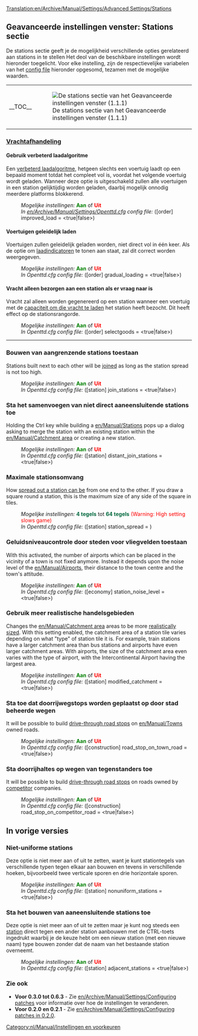 [[Translation:en/Archive/Manual/Settings/Advanced Settings/Stations]]
{{nl/Vertaling|en/Archive/Manual/Settings/Advanced Settings/Stations|15}}
{{nl/Archive/Manual/Settings/Geavanceerde instellingen}}

==Geavanceerde instellingen venster: Stations sectie==
De stations sectie geeft je de mogelijkheid verschillende opties gerelateerd aan stations in te stellen Het deol van de beschikbare instellingen wordt hieronder toegelicht. Voor elke instelling, zijn de respectievelijke variabelen van het [[en/Archive/Manual/Settings/Openttd.cfg|config file]] hieronder opgesomd, tezamen met de mogelijke waarden.
{| align="center"
|- valign="top"
|__TOC__
|[[File:nl/Archive/Manual/Settings/GI stations.png|frame|left|De stations sectie van het Geavanceerde instellingen venster (1.1.1)]]
|}

===<u>Vrachtafhandeling</u>===
====Gebruik verbeterd laadalgoritme====
{{nl/Kenmerken|Old|align="right"|text=(0.3.5)}}
Een [[en/Archive/Manual/Settings/Improved Loading|verbeterd laadalgoritme]], hetgeen slechts een voertuig laadt op een bepaald moment totdat het compleet vol is, voordat het volgende voertuig wordt geladen. Wanneer deze optie is uitgeschakeld zullen alle voertuigen in een station gelijktijdig worden geladen, daarbij mogelijk onnodig meerdere platforms blokkerend.
:''Mogelijke instellingen:'' <span style="color:green">'''Aan'''</span> of <span style="color:red">'''Uit'''</span>
:''In [[en/Archive/Manual/Settings/Openttd.cfg]] config file:'' ([order] improved_load = <true|false>) 
{{en/-}}
====Voertuigen geleidelijk laden====
{{nl/Kenmerken|0.5|align="right"|text=(0.5.0)}}
Voertuigen zullen geleidelijk geladen worden, niet direct vol in één keer. Als de optie om [[en/Archive/Manual/Loading indicators|laadindicatoren]] te tonen aan staat, zal dit correct worden weergegeven.
:''Mogelijke instellingen:'' <span style="color:green">'''Aan'''</span> of <span style="color:red">'''Uit'''</span>
:''In Openttd.cfg config file:'' ([order] gradual_loading = <true|false>) 
{{en/-}}
====Vracht alleen bezorgen aan een station als er vraag naar is====
{{nl/Kenmerken|Old|align="right"|text=(0.2.0)}}
Vracht zal alleen worden gegenereerd op een station wanneer een voertuig met de [[en/Archive/Manual/Settings/Select goods|capaciteit om die vracht te laden]] het station heeft bezocht. Dit heeft effect op de stationsrangorde.
:''Mogelijke instellingen:'' <span style="color:green">'''Aan'''</span> of <span style="color:red">'''Uit'''</span>
:''In Openttd.cfg config file:'' ([order] selectgoods = <true|false>)
{{en/-}}
----
===Bouwen van aangrenzende stations toestaan===
{{nl/Kenmerken|Old|align="right"|text=(0.2.0)}}
Stations built next to each other will be [[en/Archive/Manual/Settings/Join train stations|joined]] as long as the station spread is not too high.
:''Mogelijke instellingen:'' <span style="color:green">'''Aan'''</span> of <span style="color:red">'''Uit'''</span>
:''In Openttd.cfg config file:'' ([station] join_stations = <true|false>)
{{en/-}}
===Sta het samenvoegen van niet direct aaneensluitende stations toe===
{{nl/Kenmerken|0.7|align="right"|text=(0.7.0)}}
Holding the Ctrl key while building a [[en/Manual/Stations]] pops up a dialog asking to merge the station with an existing station within the [[en/Manual/Catchment area]] or creating a new station.
:''Mogelijke instellingen:'' <span style="color:green">'''Aan'''</span> of <span style="color:red">'''Uit'''</span>
:''In Openttd.cfg config file:'' ([station] distant_join_stations = <true|false>)
{{en/-}}
===Maximale stationsomvang===
{{nl/Kenmerken|Old|align="right"|text=(0.3.2)}}
How [[en/Archive/Manual/Settings/Change station spread|spread out a station can be]] from one end to the other. If you draw a square round a station, this is the maximum size of any side of the square in tiles.
:''Mogelijke instellingen:'' <span style="color:#00693E">'''4 tegels'''</span> tot <span style="color:#00693E">'''64 tegels'''</span> <span style="color:red">(Warning: High setting slows game)</span>
:''In Openttd.cfg config file:'' ([station] station_spread = <num_val>)
{{en/-}}

===Geluidsniveaucontrole door steden voor vliegvelden toestaan===
{{nl/Kenmerken|0.7|align="right"|text=(0.7.0)}}
With this activated, the number of airports which can be placed in the vicinity of a town is not fixed anymore. Instead it depends upon the noise level of the [[en/Manual/Airports]], their distance to the town centre and the town's attitude. 
:''Mogelijke instellingen:'' <span style="color:green">'''Aan'''</span> of <span style="color:red">'''Uit'''</span>
:''In Openttd.cfg config file:'' ([economy] station_noise_level = <true|false>)
{{en/-}}
===Gebruik meer realistische handelsgebieden===
{{nl/Kenmerken|Old|align="right"|text=(0.3.5)}}
Changes the [[en/Manual/Catchment area]] areas to be more [[en/Archive/Manual/Settings/Modified catchment|realistically sized]]. With this setting enabled, the catchment area of a station tile varies depending on what "type" of station tile it is. For example, train stations have a larger catchment area than bus stations and airports have even larger catchment areas. With airports, the size of the catchment area even varies with the type of airport, with the Intercontinental Airport having the largest area.
:''Mogelijke instellingen:'' <span style="color:green">'''Aan'''</span> of <span style="color:red">'''Uit'''</span>
:''In Openttd.cfg config file:'' ([station] modified_catchment = <true|false>)
{{en/-}}
===Sta toe dat doorrijwegstops worden geplaatst op door stad beheerde wegen===
{{nl/Kenmerken|0.6|align="right"|text=(0.6.0)}}
It will be possible to build [[en/Manual/Drive-through Road Stops|drive-through road stops]] on [[en/Manual/Towns]] owned roads.
:''Mogelijke instellingen:'' <span style="color:green">'''Aan'''</span> of <span style="color:red">'''Uit'''</span>
:''In Openttd.cfg config file:'' ([construction] road_stop_on_town_road = <true|false>) 
{{en/-}}
===Sta doorrijhaltes op wegen van tegenstanders toe===
{{nl/Kenmerken|0.7|align="right"|text=(0.7.0)}}
It will be possible to build [[en/Manual/Drive-through Road Stops|drive-through road stops]] on roads owned by [[en/Competitors|competitor]] companies.
:''Mogelijke instellingen:'' <span style="color:green">'''Aan'''</span> of <span style="color:red">'''Uit'''</span>
:''In Openttd.cfg config file:'' ([construction] road_stop_on_competitor_road = <true|false>)
{{en/-}}

==In vorige versies==
===Niet-uniforme stations===
{{nl/Kenmerken periode|0.3|1.0|align="right"|text=(0.3.0 t/m 1.0.0)}}
Deze optie is niet meer aan of uit te zetten, want je kunt stationtegels van verschillende typen tegen elkaar aan bouwen en tevens in verschillende hoeken, bijvoorbeeld twee verticale sporen en drie horizontale sporen.
:''Mogelijke instellingen:'' <span style="color:green">'''Aan'''</span> of <span style="color:red">'''Uit'''</span>
:''In Openttd.cfg config file:'' ([station] nonuniform_stations = <true|false>) 
{{en/-}}
===Sta het bouwen van aaneensluitende stations toe===
{{nl/Kenmerken periode|0.6|1.0|align="right"|text=(0.6.0 t/m 1.0.0)}}
Deze optie is niet meer aan of uit te zetten maar je kunt nog steeds een [[nl/Station|station]] direct tegen een ander station aanbouwen met de CTRL-toets ingedrukt waarbij je de keuze hebt om een nieuw station (met een nieuwe naam) type bouwen zonder dat de naam van het bestaande station overneemt.
:''Mogelijke instellingen:'' <span style="color:green">'''Aan'''</span> of <span style="color:red">'''Uit'''</span>
:''In Openttd.cfg config file:'' ([station] adjacent_stations = <true|false>)
{{en/-}}

===Zie ook===
*'''Voor 0.3.0 tot 0.6.3''' - Zie [[en/Archive/Manual/Settings/Configuring patches]] voor informatie over hoe de instellingen te veranderen.
*'''Voor 0.2.0 en 0.2.1''' - Zie [[en/Archive/Manual/Settings/Configuring patches in 0.2.0]].

[[Category:nl/Manual/Instellingen en voorkeuren]]